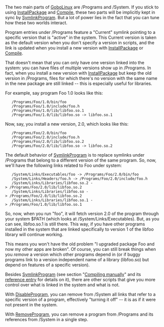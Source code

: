 {{ToC}}

The two main parts of [[GoboLinux]] are /Programs and /System. If you stick to using [[InstallPackage]] and [[Compile]], these two parts will be implicitly kept in sync by [[SymlinkProgram]]. But a lot of power lies in the fact that you can tune how these two worlds interact.

Program entries under /Programs feature a "Current" symlink pointing to a specific version that is "active" in the system. This Current version is taken as the default version when you don't specify a version in scripts, and the link is updated when you install a new version with [[InstallPackage]] or [[Compile]].

That doesn't mean that you can only have one version linked into the system: you can have files of multiple versions show up in /Programs. In fact, when you install a new version with [[InstallPackage]] but keep the old version in /Programs, files for which there's no version with the same name in the new package are still linked -- this is especially useful for libraries.

For example, say program Foo 1.0 looks like this:


    /Programs/Foo/1.0/bin/foo 
    /Programs/Foo/1.0/include/foo.h 
    /Programs/Foo/1.0/lib/libfoo.so.1 
    /Programs/Foo/1.0/lib/libfoo.so -> libfoo.so.1 


Now, say, you install a new version, 2.0, which looks like this:


    /Programs/Foo/2.0/bin/foo 
    /Programs/Foo/2.0/include/foo.h 
    /Programs/Foo/2.0/lib/libfoo.so.2 
    /Programs/Foo/2.0/lib/libfoo.so -> libfoo.so.2 


The default behavior of [[SymlinkProgram]] is to replace symlinks under /Programs that belong to a different version of the same program. So, now, we'll have the following links related to Foo under system:


    /System/Links/Executables/foo -> /Programs/Foo/2.0/bin/foo 
    /System/Links/Headers/foo.h -> /Programs/Foo/2.0/include/foo.h 
    /System/Links/Libraries/libfoo.so.2 -> /Programs/Foo/2.0/lib/libfoo.so.2 
    /System/Links/Libraries/libfoo.so -> /Programs/Foo/2.0/lib/libfoo.so.2 
    /System/Links/Libraries/libfoo.so.1 -> /Programs/Foo/1.0/lib/libfoo.so.1 


So, now, when you run "foo", it will fetch version 2.0 of the program through your system $PATH (which looks at /System/Links/Executables). But, as you can see, libfoo.so.1 is still there. This way, if you have other programs installed in the system that are linked specifically to version 1 of the libfoo library will continue working.

This means you won't have the old problem "I upgraded package Foo and now my other apps are broken". Of course, you can still break things when you ''remove'' a version which other programs depend in (or if buggy programs link to a version independent name of a library (libfoo.so) but depend on features of a specific version).

Besides [[SymlinkProgram]] (see section "[[Compiling manually]]" and its [[SymlinkProgram | reference entry]] for details on it), there are other scripts that give you more control over what is linked in the system and what is not.

With [[DisableProgram]], you can remove from /System all links that refer to a specific version of a program, effectively "turning it off" -- it is as if it were not present in the system.

With [[RemoveProgram]], you can remove a program from /Programs and its references from /System in a single step.

{{Handbook}}
